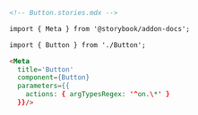 ```md
<!-- Button.stories.mdx -->

import { Meta } from '@storybook/addon-docs';

import { Button } from './Button';

<Meta 
  title='Button' 
  component={Button} 
  parameters={{ 
    actions: { argTypesRegex: '^on.\*' } 
  }}/>
```